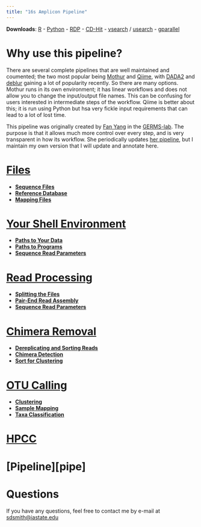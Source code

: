 ```yaml
---
title: "16s Amplicon Pipeline"
---
```


**Downloads**: <a href="https://mirror.las.iastate.edu/CRAN/" target="_blank">R</a> - 
<a href="https://www.python.org/" target="_blank">Python</a> - 
<a href="https://github.com/rdpstaff/RDPTools" target="_blank">RDP</a> - 
<a href="http://weizhongli-lab.org/cd-hit/" target="_blank">CD-Hit</a> - 
<a href="https://github.com/torognes/vsearch" target="_blank">vsearch</a> /
<a href="http://www.drive5.com/usearch/" target="_blank">usearch</a> - 
<a href="http://www.gnu.org/software/parallel/" target="_blank">gparallel</a>

# Why use this pipeline?

There are several complete pipelines that are well maintained and coumented; the two most popular being <a href="https://mothur.org/wiki/Main_Page" target="_blank">Mothur</a> and <a href="http://qiime.org/" target="_blank">Qiime</a>, with <a href="https://benjjneb.github.io/dada2/" target="_blank">DADA2</a> and <a href="https://github.com/biocore/deblur" target="_blank">deblur</a> gaining a lot of popularity recently. So there are many options. Mothur runs in its own environment; it has linear workflows and does not allow you to change the input/output file names. This can be confusing for users interested in intermediate steps of the workflow. Qiime is better about this; it is run using Python but hsa very fickle input requirements that can lead to a lot of lost time.

This pipeline was originally created by <a href="https://github.com/fandemonium" target="_blank">Fan Yang</a> in the  <a href="http://germslab.org/" target="_blank">GERMS-lab</a>. The purpose is that it allows much more control over every step, and is very transparent in how its workflow. She periodically updates <a href="https://github.com/germs-lab/amplicon_pipelines" target="_blank">her pipeline</a>, but I maintain my own version that I will update and annotate here.

# [Files][step0]

  + [**Sequence Files**](step_0.html#sequence_files)
  + [**Reference Database**](step_0.html#reference_database)
  + [**Mapping Files**](step_0.html#mapping_files)


# [Your Shell Environment][step1]

  + [**Paths to Your Data**](step_1.html#11_paths_to_your_data)
  + [**Paths to Programs**](step_1.html#12_paths_to_programs)
  + [**Sequence Read Parameters**](step_1.html#13_sequence_read_paramters)

# [Read Processing][step2]

  + [**Splitting the Files**](step_2.html#21_splitting_the_files)
  + [**Pair-End Read Assembly**](step_2.html#22_pair-end_read_assembly)
  + [**Sequence Read Parameters**](step_2.html#23_read_quality_filter) 

# [Chimera Removal][step3]

  + [**Dereplicating and Sorting Reads**](step_3.html#31_dereplicating_and_sorting_reads)
  + [**Chimera Detection**](step_3.html#32_chimera_detection)
  + [**Sort for Clustering**](step_3.html#33_sort_for_clustering)

# [OTU Calling][step4]

  + [**Clustering**](step_4.html#41_clustering)
  + [**Sample Mapping**](step_4.html#42_sample_mapping)
  + [**Taxa Classification**](step_4.html#43_taxa_classification)

# [HPCC][hpc]

# [Pipeline][pipe]

# Questions

If you have any questions, feel free to contact me by e-mail at <sdsmith@iastate.edu>

[step0]:step_0.html
[step1]:step_1.html
[step2]:step_2.html
[step3]:step_3.html
[step4]:step_4.html
[hpc]:hpcc.html
[pipie]:pipeline.html

